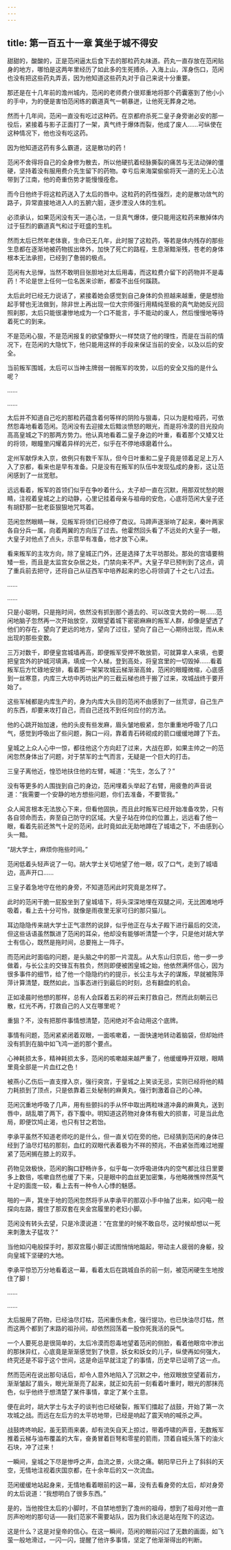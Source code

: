```yaml
---
---
---
```

title: 第一百五十一章 箕坐于城不得安
---




甜甜的，酸酸的，正是范闲逼太后食下去的那粒药丸味道。药丸一直存放在范闲贴身的地方，哪怕是这两年里经历了如此多的生死搏杀，入海上山，浑身伤口，范闲也没有把这些药丸弄丢，因为他知道这些药丸对于自己来说十分重要。

那还是在十几年前的澹州城内，范闲的老师费介很郑重地将那个药囊塞到了他小小的手中，为的便是害怕范闲练的霸道真气一朝暴迸，让他死无葬身之地。

然而十几年间，范闲一直没有吃过这种药。在京都府杀死二皇子身旁谢必安的那一役后，紧接着与影子正面打了一架，真气终于爆体而裂，他成了废人……可纵使在这种情况下，他也没有吃这药。

因为他知道这药有多么霸道，这是散功的药！

范闲不舍得将自己的全身修为散去，所以他硬抗着经脉撕裂的痛苦与无法动弹的僵硬，坚持着没有服用费介先生留下的药物。幸亏后来海棠偷偷将天一道的无上心法带到了江南，他的奇重伤势才能慢慢痊愈。

而今日他终于将这粒药送入了太后的唇中。这粒药的药性强烈，走的是散功敛气的路子，异常直接地进入人的五腑六脏，逐步湮没人体的生机。

必须承认，如果范闲没有天一道心法，一旦真气爆体，便只能用这粒药来散掉体内过于狂烈的霸道真气和过于旺盛的生机。

然而太后已然年老体衰，生命已无几年，此时服了这粒药，等若是体内残存的那些生息都在逐渐地被药物拔出体外，加快了死亡的路程，生息渐黯渐残，苍老的身体根本无法承担，已经到了惫弱的极点。

范闲有大忌惮，当然不敢明目张胆地对太后用毒，而这粒费介留下的药物并不是毒药！不论是世上任何一位名医来诊断，都查不出任何蹊跷。

太后此时已经无力说话了，紧接着她会感觉到自己身体的负担越来越重，便是想抬起手臂也无法做到，除非世上再出现一位大宗师强行用精纯至极的真气助她反光回照刹那，太后只能很凄惨地成为一个口不能言，手不能动的废人，然后慢慢地等待着死亡的到来。

不是范闲心狠，不是范闲报复的欲望像野火一样焚烧了他的理性，而是在当前的情况下，在范闲的大隐忧下，他只能用这样的手段来保证当前的安全，以及以后的安全。

当前叛军围城，太后可以当神主牌弱一弱叛军的攻势，以后的安全又指的是什么呢？

……

……

太后并不知道自己吃的那粒药蕴含着何等样的阴险与狠毒，只以为是粒哑药，可依然怨毒地看着范闲。范闲没有去迎接太后黯淡愤怒的眼光，而是将冷漠的目光投向高高皇城之下的那两方势力。他认真地看着二皇子身边的叶重，看着那个又矮又壮的将领，眼瞳里闪耀着异样的光芒，似乎在不停地琢磨着什么。

定州军献俘未入京，依例只有数千军队，但今日叶重和二皇子竟是领着足足上万人入了京都，看来也是早有准备。只是没有在叛军的队伍中发现弘成的身影，这让范闲感到了一丝宽慰。

远远看着，叛军的首领们似乎在争吵着什么，太子却一直在沉默，用那双忧愁的眼睛，注视着皇城之上的动静，心里记挂着母亲与祖母的安危，心底将范闲大皇子还有胡舒那一批老臣狠狠地咒骂着。

范闲忽然眼睛一眯，见叛军将领们已经停了商议。马蹄声逐渐响了起来，秦叶两家各自分兵一属，向着两翼的方向压了过去。他霍然回头看了不远处的大皇子一眼，大皇子对他点了点头，示意早有准备，他才放下心来。

看来叛军的主攻方向，除了皇城正门外，还是选择了太平坊那处。那处的宫墙要稍矮一些，而且是太监宫女杂居之处，门禁向来不严。大皇子早已预判到了这点，调了重兵前去把守，还将自己从征西军中培养起来的忠心将领调了十之七八过去。

……

……

只是小聪明，只是拖时间，依然没有抓到那个遁去的、可以改变大势的一啊……范闲地脑子忽然再一次开始放空，双眼望着城下密密麻麻的叛军人群，却像是望透了他们的存在，望向了更远的地方，望向了过往，望向了自己一心期待出现，而从未出现的那些变数。

三万对数千，即便皇宫城墙再高，即便叛军受押不敢放箭，可就算拿人来填，也要把皇宫外的护城河填满，填成一个人梯，登到高处，将皇宫里的一切毁掉……看着叛军后方忙碌地安排，看着那一架架攻城云梯渐渐高耸，范闲的眼瞳微缩，心底感到一丝寒意，内库三大坊中丙坊出产的三截云梯也终于搬了过来，攻城战终于要开始了。

这些军械都是内库生产的，身为内库大头目的范闲不由感到了一丝荒谬，自己生产的东西，却要来攻打自己，而自己还找不到任何应付的方法。

他的心跳开始加速，他的头皮有些发麻，眉头皱地极紧，忽尔重重地呼吸了几口气，感觉到呼吸出了些问题，胸口一闷，靠着青石砖砌成的箭口缓缓地蹲了下去。

皇城之上众人心中一惊，都往他这个方向赶了过来，大战在即，如果主帅之一的范闲忽然身体出了问题，对于禁军的士气而言，无疑是一个巨大的打击。

三皇子离他近，惶恐地扶住他的左臂，喊道：“先生，怎么了？”

没有等更多的人围拢到自己的身边，范闲埋着头举起了右臂，用疲惫的声音说道：“我需要一个安静的地方想些问题，你们去准备，不要管我。”

众人闻言根本无法放心下来，但看他固执，而且此时叛军已经开始准备攻势，只有各自领命而去，奔至自己防守的区域。大皇子站在帅位的位置上，远远看了他一眼，看着先前还煞气十足的范闲，此时竟如此无助地蹲在了城墙之下，不由感到心头一黯。

“胡大学士，麻烦你拖些时间。”

范闲低着头轻声说了一句。胡大学士关切地望了他一眼，叹了口气，走到了城墙边，高声开口……

三皇子着急地守在他的身旁，不知道范闲此时究竟是怎样了。

此时的范闲干脆一屁股坐到了皇城墙下，将头深深地埋在双腿之间，无比困难地呼吸着，看上去十分可怜，就像是雨夜里无家可归的那只猫儿。

耳边隐隐传来胡大学士正气凛然的说辞，似乎他正在与太子殿下进行最后的交流，但这些话语虽然飘进了范闲的耳朵，他却没有能够听清楚一个字，只是他对胡大学士有信心，既然是拖时间，总要拖上一阵子。

而范闲此时面临的问题，是头脑之中的那一片混乱。从大东山归京后，他一步一步做着，与长公主的交锋互有胜负，然则即便被困皇城之始，他依然满怀信心，因为很多事件的细节，给了他一个隐隐约约的提示，长公主与太子的谋叛，早就被陈萍萍计算清楚，既然如此，当事态进行到最后的时刻，总有翻盘的机会。

正如凌晨时他想的那样，总有人会踩着五彩的祥云来打救自己，然而此刻朝云已散，红光不再，打救自己的人又在哪里呢？

重狙？不，没有把那件事情想清楚，范闲绝对不会动用这个底牌。

事情有问题，范闲紧紧闭着双眼，一面咳嗽着，一面快速地转动着脑袋，但却始终没有抓到在脑中如飞鸿一逝的那个要点。

心神耗损太多，精神耗损太多，范闲的咳嗽越来越严重了，他缓缓睁开双眼，眼睛里竟全部是一片血红之色！

被燕小乙伤后一直支撑入京，强行突宫，于皇城之上笑谈无忌，实则已经将他的精力耗损到了顶点，只是依靠着三处秘制的麻黄丸，强行刺激着自己的心神。

范闲沉重地呼吸了几声，用有些颤抖的手从怀中取出两粒味道冲鼻的麻黄丸，送到唇中，胡乱嚼了两下，吞下腹中。明知道这药物对身体有极大的损害，可是当此危局，即便饮鸠止渴，也只有甘之若饴。

李承平虽然不知道老师吃的是什么，但一直关切在旁的他，已经猜到范闲的身体已经到了油尽灯枯的那刻，血红的双眼代表着极为不祥的预兆，不由紧张而难过地握紧了范闲搁在膝上的双手。

药物见效极快，范闲的胸口舒畅许多，似乎每一次呼吸进体内的空气都比往日里要多上数倍，咳嗽自然也缓了下来，只是眼中的血丝更加密集，与他略微憔悴然英气十足的面庞一较，看上去有一种令人心悸的魅感。

啪的一声，箕坐于地的范闲忽然将手从李承平的那双小手中抽了出来，如闪电一般探向左路，握住了那双套在夹金宫履里的老妇小脚。

范闲没有转头去望，只是冷漠说道：“在宫里的时候不敢自尽，这时候却想以一死来刺激太子猛攻？”

当他如闪电般探手时，那双宫履小脚正试图悄悄地踮起，带动主人疲弱的身躯，投向皇城下坚硬的大地。

李承平惊恐万分地看着这一幕，看着太后在跳城自杀的前一刻，被范闲硬生生地按住了脚！

……

……

太后服用了药物，已经油尽灯枯，范闲重伤未愈，强行提功，也已快油尽灯枯，然而这两个都到了末路的祖孙间，却依然回荡着一股你死我活的戾气。

一个人要死总是很简单的，太后冷漠而怨毒地望着范闲的侧脸，看着他眼帘中渗出的那抹异红，心底竟是渐渐感觉到了快意，妖女和妖女的儿子，纵使再如何强大，终究还是不容于这个世间，这是命运早就注定了的事情，历史早已证明了这一点。

然而范闲在说出那句话后，却令人意外地陷入了沉默之中，他双眼放空望着前方，渐渐皱起了眉头，眼光渐渐亮了起来，就正如先前一刻看着叶重时，眼光的那抹亮色，似乎他终于想清楚了某件事情，拿定了某个主意。

便在此时，胡大学士与太子的谈判也已经破裂，叛军们擂起了战鼓，开始了第一次攻城之战。而远在左后方的太平坊地带，已经是响起了震天响的喊杀之声。

战鼓咚咚响起，虽无箭雨来袭，却有流矢自天上掠过，带着呼啸的声音，无数叛军推着云梯与油布覆盖的大车，奋勇冒着巨弩和零星的箭雨，顶着自城头落下的油火石块，冲了过来！

一瞬间，皇城之下尽是惨呼之声，血流之景，火烧之痛。朝阳早已升上了斜斜的天空，无情地注视着庆国京都，在十余年后的又一次流血。

范闲缓缓地站起身来，无情地看着眼前的这一幕，没有去看身旁的太后，却对身旁的太后说道：“我想明白了很多东西。”

是的，当他按住太后的小脚时，不自禁地想到了澹州的祖母，想到了祖母对他一直厉声吩咐的那句话——我们范家不需要站队，因为我们永远是站在陛下的这边。

这是什么？这是对皇帝的信心。在这一瞬间，范闲的眼前闪过了无数的画面，如飞萤一般地滑过，一闪一闪，提醒了他许多事情，坚定了他渐渐得出的判断。